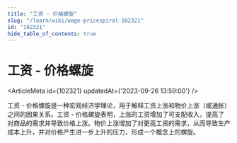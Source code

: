 ```yaml
---
title: "工资 - 价格螺旋"
slug: "/learn/wiki/wage-pricespiral-102321"
id: "102321"
hide_table_of_contents: true
---
```



# 工资 - 价格螺旋

<ArticleMeta id={102321} updatedAt={'2023-09-26 13:59:00'} />
<div className='border-solid border-b border-t-0 my-4 border-[var(--ifm-color-gray-300)]' />

工资 - 价格螺旋是一种宏观经济学理论，用于解释工资上涨和物价上涨（或通胀）之间的因果关系。工资 - 价格螺旋表明，上涨的工资增加了可支配收入，提高了对商品的需求并导致价格上涨。物价上涨增加了对更高工资的需求，从而导致生产成本上升，并对价格产生进一步上升的压力，形成一个概念上的螺旋。
